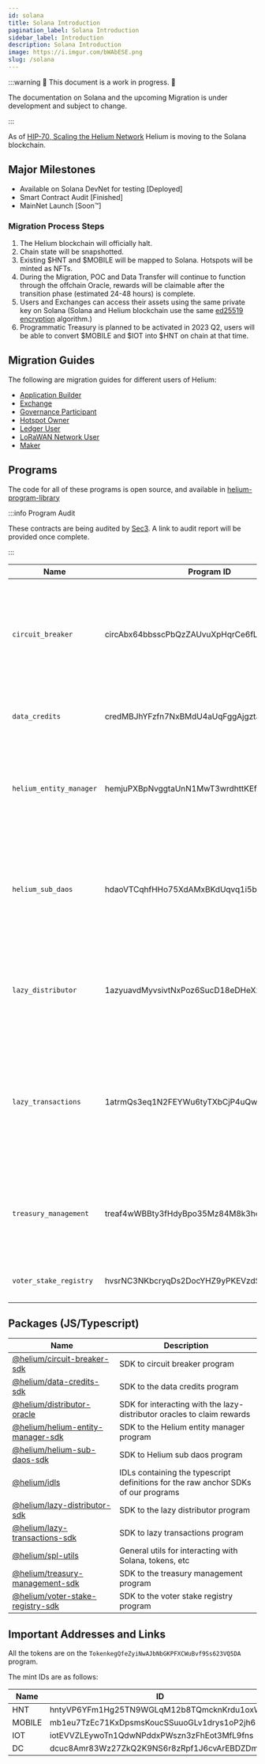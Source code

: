```yaml
---
id: solana
title: Solana Introduction
pagination_label: Solana Introduction
sidebar_label: Introduction
description: Solana Introduction
image: https://i.imgur.com/bWAbESE.png
slug: /solana
---
```



:::warning 🚧 This document is a work in progress. 🚧

The documentation on Solana and the upcoming Migration is under development and subject to change.

:::

As of
[HIP-70, Scaling the Helium Network](https://github.com/helium/HIP/blob/main/0070-scaling-helium.md)
Helium is moving to the Solana blockchain.

## Major Milestones

- Available on Solana DevNet for testing [Deployed]
- Smart Contract Audit [Finished]
- MainNet Launch [Soon™]

### Migration Process Steps

1. The Helium blockchain will officially halt.
2. Chain state will be snapshotted.
3. Existing $HNT and $MOBILE will be mapped to Solana. Hotspots will be minted as NFTs.
4. During the Migration, POC and Data Transfer will continue to function through the offchain
   Oracle, rewards will be claimable after the transition phase (estimated 24-48 hours) is complete.
5. Users and Exchanges can access their assets using the same private key on Solana (Solana and
   Helium blockchain use the same [ed25519 encryption](https://en.wikipedia.org/wiki/EdDSA)
   algorithm.)
6. Programmatic Treasury is planned to be activated in 2023 Q2, users will be able to convert
   $MOBILE and $IOT into $HNT on chain at that time.

## Migration Guides

The following are migration guides for different users of Helium:

- [Application Builder](/solana/migration/application-builder)
- [Exchange](/solana/migration/exchange)
- [Governance Participant](/solana/migration/governance)
- [Hotspot Owner](/solana/migration/hotspot-operator)
- [Ledger User](/solana/migration/ledger)
- [LoRaWAN Network User](/solana/migration/network-user)
- [Maker](/solana/migration/hotspot-maker)

## Programs

The code for all of these programs is open source, and available in
[helium-program-library](https://github.com/helium/helium-program-library)

:::info Program Audit

These contracts are being audited by [Sec3](https://www.sec3.dev/). A link to audit report will be
provided once complete.

<!--TODO: Not yet, when it's done link to audit report  -->

:::

| Name                    | Program ID                                  | Description                                                                                                                                                                             |
| ----------------------- | ------------------------------------------- | --------------------------------------------------------------------------------------------------------------------------------------------------------------------------------------- |
| `circuit_breaker`       | circAbx64bbsscPbQzZAUvuXpHqrCe6fLMzc2uKXz9g | Generic program wrapping sensitive mint authorities and token accounts in the Helium system to prevent large movements in the case of an exploit or bug.                                |
| `data_credits`          | credMBJhYFzfn7NxBMdU4aUqFggAjgztaCcv2Fo6fPT | Manages the purchase, delegation, and burning of data credits.                                                                                                                          |
| `helium_entity_manager` | hemjuPXBpNvggtaUnN1MwT3wrdhttKEfosTcc2P9Pg8 | Handles the issuance of NFTs representing entities that are rewardable on the Helium network, like hotspots and mappers.                                                                |
| `helium_sub_daos`       | hdaoVTCqhfHHo75XdAMxBKdUqvq1i5bF23sisBqVgGR | Manages the DAO/SubDAO structure proposed in HIP-51, including the minting of tokens to subdaos, HST holders, and the `lazy_distributor` for PoC earnings.                              |
| `lazy_distributor`      | 1azyuavdMyvsivtNxPoz6SucD18eDHeXzFCUPq5XU7w | Allows off-chain oracles to distribute PoC rewards to rewardable assets (like hotspots) that are represented as NFTs.                                                                   |
| `lazy_transactions`     | 1atrmQs3eq1N2FEYWu6tyTXbCjP4uQwExpjtnhXtS8h | Used in the initial migration to Solana, this program allows compressing many transactions into a merkle root to be executed lazily. This guarentees all txs are executed exactly once. |
| `treasury_management`   | treaf4wWBBty3fHdyBpo35Mz84M8k3heKXmjmi9vFt5 | Mangages the treasury of each SubDAO as proposed in HIP-51, allowing DNT tokens to be swapped for HNT according to a formula.                                                           |
| `voter_stake_registry`  | hvsrNC3NKbcryqDs2DocYHZ9yPKEVzdSjQG6RVtK1s8 | Handles voting power via veHNT in Helium Governance.                                                                                                                                    |

## Packages (JS/Typescript)

| Name                                                                                                                                 | Description                                                                        |
| ------------------------------------------------------------------------------------------------------------------------------------ | ---------------------------------------------------------------------------------- |
| [@helium/circuit-breaker-sdk](https://github.com/helium/helium-program-library/tree/master/packages/circuit-breaker-sdk)             | SDK to circuit breaker program                                                     |
| [@helium/data-credits-sdk](https://github.com/helium/helium-program-library/tree/master/packages/data-credits-sdk)                   | SDK to the data credits program                                                    |
| [@helium/distributor-oracle](https://github.com/helium/helium-program-library/tree/master/packages/distributor-oracle)               | SDK for interacting with the lazy-distributor oracles to claim rewards             |
| [@helium/helium-entity-manager-sdk](https://github.com/helium/helium-program-library/tree/master/packages/helium-entity-manager-sdk) | SDK to the Helium entity manager program                                           |
| [@helium/helium-sub-daos-sdk](https://github.com/helium/helium-program-library/tree/master/packages/helium-sub-daos-sdk)             | SDK to Helium sub daos program                                                     |
| [@helium/idls](https://github.com/helium/helium-program-library/tree/master/packages/idls)                                           | IDLs containing the typescript definitions for the raw anchor SDKs of our programs |
| [@helium/lazy-distributor-sdk](https://github.com/helium/helium-program-library/tree/master/packages/lazy-distributor-sdk)           | SDK to the lazy distributor program                                                |
| [@helium/lazy-transactions-sdk](https://github.com/helium/helium-program-library/tree/master/packages/lazy-transactions-sdk)         | SDK to lazy transactions program                                                   |
| [@helium/spl-utils](https://github.com/helium/helium-program-library/tree/master/packages/spl-utils)                                 | General utils for interacting with Solana, tokens, etc                             |
| [@helium/treasury-management-sdk](https://github.com/helium/helium-program-library/tree/master/packages/treasury-management-sdk)     | SDK to the treasury management program                                             |
| [@helium/voter-stake-registry-sdk](https://github.com/helium/helium-program-library/tree/master/packages/voter-stake-registry-sdk)   | SDK to the voter stake registry program                                            |

## Important Addresses and Links

All the tokens are on the `TokenkegQfeZyiNwAJbNbGKPFXCWuBvf9Ss623VQ5DA` program.

The mint IDs are as follows:

| Name   | ID                                          |
| ------ | ------------------------------------------- |
| HNT    | hntyVP6YFm1Hg25TN9WGLqM12b8TQmcknKrdu1oxWux |
| MOBILE | mb1eu7TzEc71KxDpsmsKoucSSuuoGLv1drys1oP2jh6 |
| IOT    | iotEVVZLEywoTn1QdwNPddxPWszn3zFhEot3MfL9fns |
| DC     | dcuc8Amr83Wz27ZkQ2K9NS6r8zRpf1J6cvArEBDZDmm |
